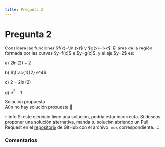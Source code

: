 ```yaml
---
title: Pregunta 2
---
```



# Pregunta 2

<div className="exercise">
Considere las funciones $f(x)=\ln (x)$ y $g(x)=1-x$. El área de la región formada por las curvas $y=f(x)$ e $y=g(x)$, y el eje $y=2$ es:

a) $2 \ln (2)-2$

b) $\frac{1}{2} e^4$

c) $2-2 \ln (2)$

d) $e^2-1$
</div>

<MDXDetails>
<summary>Solución propuesta</summary>

<div className="exercise">
Aún no hay solución propuesta 🥲
</div>

:::info
Si este ejercicio tiene una solución, podría estar incorrecta. Si deseas proponer una solución alternativa, manda tu solución abriendo
un Pull Request en el [repositorio](https://github.com/crow-rojas/apuntes-fundamentals/pulls) de GitHub con el archivo
`.mdx` correspondiente.
:::

</MDXDetails>

### Comentarios

<Disqus
  url="https://crow-rojas.github.io/apuntes-fundamentals/docs/mathematics/calculus-1-2-3/exercises/2018-1/p02"
  identifier="docs/mathematics/calculus-1-2-3/exercises/2018-1/p02"
  title="2018-1 Cálculo I, II y III - Pregunta 02"
/>
